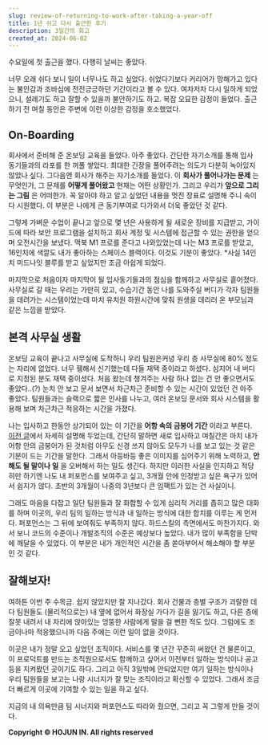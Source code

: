 ```yaml
---
slug: review-of-returning-to-work-after-taking-a-year-off
title: 1년 쉬고 다시 출근한 후기
description: 3일간의 회고
created_at: 2024-06-02
---
```


수요일에 첫 출근을 했다. 다행히 날씨는 좋았다.

너무 오래 쉬다 보니 일이 너무나도 하고 싶었다. 쉬었다기보다 커리어가 망해가고 있다는 불안감과 조바심에 전전긍긍하던 기간이라고 볼 수
있다. 여차저차 다시 일하게 되었으니, 설레기도 하고 잘할 수 있을까 불안하기도 하고. 복잡 오묘한 감정이 들었다. 출근하기 전 며칠 동안은
주변에 이런 이상한 감정을 호소했었다.

## **On-Boarding**

회사에서 준비해 준 온보딩 교육을 들었다. 아주 좋았다. 간단한 자기소개를 통해 입사 동기들과의 라포를 한 꺼풀 쌓았다. 최대한 긴장을
풀어주려는 의도가 다분히 녹아있지 않았나 싶다. 그다음엔 회사가 해주는 자기소개를 들었다. 이 **회사가 풀어나가는 문제** 는 무엇인가,
그 문제를 **어떻게 풀어왔고** 현재는 어떤 상황인가. 그리고 우리가 **앞으로 그리는 그림** 은 어떠한가. 꼭 알아야 하고 알고 싶었던
내용을 멋진 장표로 설명해 주니 속이 다 시원했다. 이 부분은 나에게 큰 동기부여로 다가와서 더욱 좋았던 것 같다.

그렇게 가벼운 수업이 끝나고 앞으로 몇 년은 사용하게 될 새로운 장비를 지급받고, 가이드에 따라 보안 프로그램을 설치하고 회사 계정 및
시스템에 접근할 수 있는 권한을 얻으며 오전시간을 보냈다. 맥북 M1 프로를 준다고 나와있었는데 나는 M3 프로를 받았고, 16인치에 색깔도
내가 좋아하는 스페이스 블랙이다. 이것도 기분이 좋았다. \*사실 14인치 미드나잇 블루를 받고 싶었지만 조금 아쉽게 되었다.

마지막으로 처음이자 마지막이 될 입사동기들과의 점심을 함께하고 사무실로 흩어졌다. 사무실로 갈 때는 우리는 가만히 있고, 수습기간 동안 나를
도와주실 버디가 각자 팀원들을 데려가는 시스템이었는데 마치 유치원 하원시간에 맞춰 원생을 데리러 온 부모님과 같은 느낌을 받았다.

## **본격 사무실 생활**

온보딩 교육이 끝나고 사무실에 도착하니 우리 팀원은커녕 우리 층 사무실에 80% 정도는 자리에 없었다. 너무 휑해서 신기했는데 다들 재택
중이라고 하셨다. 심지어 내 버디로 지정된 분도 재택 중이셨다. 처음 왔는데 챙겨주는 사람 하나 없는 건 안 좋으면서도 좋았다..(?) 눈치
안 보고 문서 보면서 차근차근 준비할 수 있는 시간이 있었던 건 아주 좋았다. 팀원들과는 슬랙으로 짧은 인사를 나누고, 여러 온보딩 문서와
회사 시스템을 활용해 보며 차근차근 적응하는 시간을 가졌다.

나는 입사하고 한동안 상기되어 있는 이 기간을 **어항 속의 금붕어 기간** 이라고 부른다. [이전 글](https://brunch.co.kr/@dlsghwns/146)에서 자세히 설명해 두었는데, 간단히 말하면 새로 입사하고 며칠간은 마치
내가 어항 안의 금붕어가 된 것처럼 아무도 신경 쓰지 않아도 모두가 나를 보고 있는 것 같은 기분이 드는 기간을 말한다. 그래서 아등바등
좋은 이미지를 심어주기 위해 노력하고, **안 해도 될 말이나 일** 을 오버해서 하는 일도 생긴다. 하지만 이러한 사실을 인지하고 적당히만
하기엔 나도 내 퍼포먼스를 보여주고 싶고, 3개월 안에 인정받고 싶은 욕구가 있어서 쉽지가 않다. 초반의 3개월이 나중의 3년보다 큰
임팩트가 있는 건 사실이니.

그래도 마음을 다잡고 일단 팀원들과 잘 화합할 수 있게 심리적 거리를 좁히고 많은 대화를 하며 이곳의, 우리 팀의 일하는 방식과 내 일하는
방식에 대한 합치를 이루는 게 먼저다. 퍼포먼스는 그 뒤에 보여줘도 부족하지 않다. 하드스킬의 측면에서도 마찬가지다. 와서 보니 코드의
수준이나 개발조직의 수준은 예상보다 높았다. 내가 많이 부족함을 단박에 깨달을 수 있었다. 이 부분은 내가 개인적인 시간을 좀 쏟아부어서
해소해야 할 부분인 것 같다.

## **잘해보자!**

여하튼 이번 주 수목금. 쉽지 않았지만 잘 지나갔다. 회사 건물과 층별 구조가 괴랄한 데다 팀원들도 (물리적으로는) 내 옆에 없어서 화장실
가다가 길을 잃기도 하고, 다른 층에 잘못 내려서 내 자리에 앉아있는 엉뚱한 사람에게 말을 걸 뻔한 적도 있다. 그럼에도 조금이나마
적응했으니까 다음 주에는 이런 일이 없을 것이다.

이곳은 내가 정말 오고 싶었던 조직이다. 서비스를 몇 년간 꾸준히 써왔던 건 물론이고, 이 프로덕트를 만드는 조직원으로서도 함께하고 싶어서
이전부터 일하는 방식이나 공고 등을 지켜봤던 곳이기도 하다. 그리고 아직 3일밖에 안되었지만 여기 일하는 방식이나 우리 팀원들을 보고는 나랑
시너지가 잘 맞는 조직이라고 확신할 수 있었다. 그래서 조금 더 빠르게 이곳에 기여할 수 있는 일을 하고 싶다.

지금의 내 의욕만큼 팀 시너지와 퍼포먼스도 따라와 줬으면, 그리고 꼭 그렇게 만들 것이다.

**Copyright © HOJUN IN. All rights reserved**
